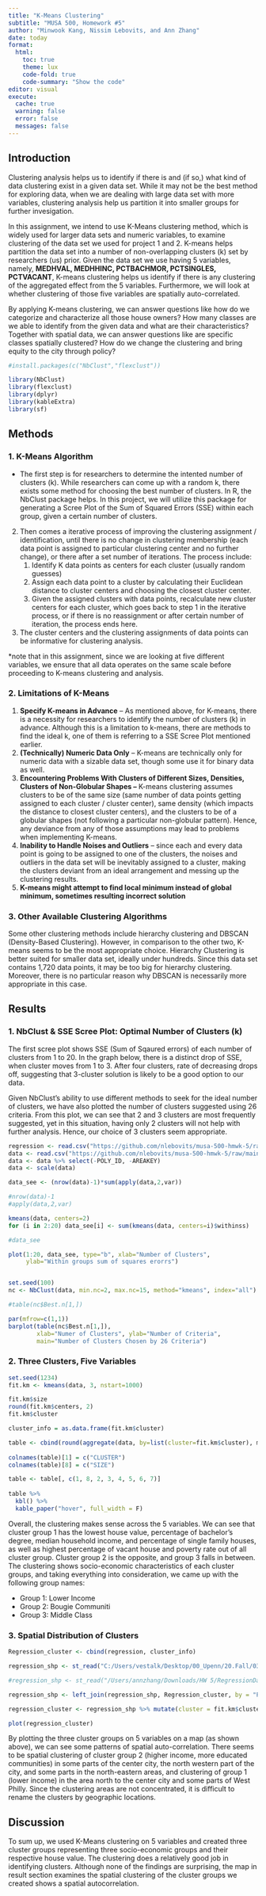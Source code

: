 ```yaml
---
title: "K-Means Clustering"
subtitle: "MUSA 500, Homework #5"
author: "Minwook Kang, Nissim Lebovits, and Ann Zhang"
date: today
format: 
  html:
    toc: true
    theme: lux
    code-fold: true
    code-summary: "Show the code"
editor: visual
execute:
  cache: true
  warning: false
  error: false
  messages: false
---
```


## Introduction

Clustering analysis helps us to identify if there is and (if so,) what kind of data clustering exist in a given data set. While it may not be the best method for exploring data, when we are dealing with large data set with more variables, clustering analysis help us partition it into smaller groups for further invesigation.

In this assignment, we intend to use K-Means clustering method, which is widely used for larger data sets and numeric variables, to examine clustering of the data set we used for project 1 and 2. K-means helps partition the data set into a number of non-overlapping clusters (k) set by researchers (us) prior. Given the data set we use having 5 variables, namely, **MEDHVAL, MEDHHINC, PCTBACHMOR, PCTSINGLES, PCTVACANT**, K-means clustering helps us identify if there is any clustering of the aggregated effect from the 5 variables. Furthermore, we will look at whether clustering of those five variables are spatially auto-correlated.

By applying K-means clustering, we can answer questions like how do we categorize and characterize all those house owners? How many classes are we able to identify from the given data and what are their characteristics? Together with spatial data, we can answer questions like are specific classes spatially clustered? How do we change the clustering and bring equity to the city through policy?

```r

#install.packages(c("NbClust","flexclust"))

library(NbClust)
library(flexclust)
library(dplyr)
library(kableExtra)
library(sf)

```

## Methods

### 1. K-Means Algorithm

-  The first step is for researchers to determine the intented number of clusters (k). While researchers can come up with a random k, there exists some method for choosing the best number of clusters. In R, the NbClust package helps. In this project, we will utilize this package for generating a Scree Plot of the Sum of Squared Errors (SSE) within each group, given a certain number of clusters.
2.  Then comes a iterative process of improving the clustering assignment / identification, until there is no change in clustering membership (each data point is assigned to particular clustering center and no further change), or there after a set number of iterations. The process include:
    1.  Identify K data points as centers for each cluster (usually random guesses)
    2.  Assign each data point to a cluster by calculating their Euclidean distance to cluster centers and choosing the closest cluster center.
    3.  Given the assigned clusters with data points, recalculate new cluster centers for each cluster, which goes back to step 1 in the iterative process, or if there is no reassignment or after certain number of iteration, the process ends here.
3.  The cluster centers and the clustering assignments of data points can be informative for clustering analysis.

\*note that in this assignment, since we are looking at five different variables, we ensure that all data operates on the same scale before proceeding to K-means clustering and analysis.

### 2. Limitations of K-Means

1.  **Specify K-means in Advance** -- As mentioned above, for K-means, there is a necessity for researchers to identify the number of clusters (k) in advance. Although this is a limitation to k-means, there are methods to find the ideal k, one of them is referring to a SSE Scree Plot mentioned earlier.
2.  **(Technically) Numeric Data Only** -- K-means are technically only for numeric data with a sizable data set, though some use it for binary data as well.
3.  **Encountering Problems With Clusters of Different Sizes, Densities, Clusters of Non-Globular Shapes --** K-means clustering assumes clusters to be of the same size (same number of data points getting assigned to each cluster / cluster center), same density (which impacts the distance to closest cluster centers), and the clusters to be of a globular shapes (not following a particular non-globular pattern). Hence, any deviance from any of those assumptions may lead to problems when implementing K-means.
4.  **Inability to Handle Noises and Outliers** -- since each and every data point is going to be assigned to one of the clusters, the noises and outliers in the data set will be inevitably assigned to a cluster, making the clusters deviant from an ideal arrangement and messing up the clustering results.
5.  **K-means might attempt to find local minimum instead of global minimum, sometimes resulting incorrect solution**

### 3. Other Available Clustering Algorithms

Some other clustering methods include hierarchy clustering and DBSCAN (Density-Based Clustering). However, in comparison to the other two, K-means seems to be the most appropriate choice. Hierarchy Clustering is better suited for smaller data set, ideally under hundreds. Since this data set contains 1,720 data points, it may be too big for hierarchy clustering. Moreover, there is no particular reason why DBSCAN is necessarily more appropriate in this case.

## Results

### **1.  NbClust & SSE Scree Plot: Optimal Number of Clusters (k)**

The first scree plot shows SSE (Sum of Sqaured errors) of each number of clusters from 1 to 20. In the graph below, there is a distinct drop of SSE, when cluster moves from 1 to 3. After four clusters, rate of decreasing drops off, suggesting that 3-cluster solution is likely to be a good option to our data.

Given NbClust's ability to use different methods to seek for the ideal number of clusters, we have also plotted the number of clusters suggested using 26 criteria. From this plot, we can see that 2 and 3 clusters are most frequently suggested, yet in this situation, having only 2 clusters will not help with further analysis. Hence, our choice of 3 clusters seem appropriate.

```r

regression <- read.csv("https://github.com/nlebovits/musa-500-hmwk-5/raw/main/data/RegressionData.csv") 
data <- read.csv("https://github.com/nlebovits/musa-500-hmwk-5/raw/main/data/RegressionData.csv") 
data <- data %>% select(-POLY_ID, -AREAKEY) 
data <- scale(data)

data_see <- (nrow(data)-1)*sum(apply(data,2,var))

#nrow(data)-1
#apply(data,2,var)

kmeans(data, centers=2)
for (i in 2:20) data_see[i] <- sum(kmeans(data, centers=i)$withinss)

#data_see

plot(1:20, data_see, type="b", xlab="Number of Clusters",
     ylab="Within groups sum of squares erorrs")


set.seed(100)
nc <- NbClust(data, min.nc=2, max.nc=15, method="kmeans", index="all")

#table(nc$Best.n[1,])

par(mfrow=c(1,1)) 
barplot(table(nc$Best.n[1,]),
        xlab="Numer of Clusters", ylab="Number of Criteria",
        main="Number of Clusters Chosen by 26 Criteria")

```

### **2. Three Clusters, Five Variables**

```r

set.seed(1234)
fit.km <- kmeans(data, 3, nstart=1000)

fit.km$size
round(fit.km$centers, 2)
fit.km$cluster

cluster_info = as.data.frame(fit.km$cluster)

table <- cbind(round(aggregate(data, by=list(cluster=fit.km$cluster), mean),1),fit.km$size)
 
colnames(table)[1] = c("CLUSTER")
colnames(table)[8] = c("SIZE")

```
```r

table <- table[, c(1, 8, 2, 3, 4, 5, 6, 7)]
  
table %>%
  kbl() %>%
  kable_paper("hover", full_width = F)

```


Overall, the clustering makes sense across the 5 variables. We can see that cluster group 1 has the lowest house value, percentage of bachelor's degree, median household income, and percentage of single family houses, as well as highest percentage of vacant house and poverty rate out of all cluster group. Cluster group 2 is the opposite, and group 3 falls in between. The clustering shows socio-economic characteristics of each cluster groups, and taking everything into consideration, we came up with the following group names:

- Group 1: Lower Income
- Group 2: Bougie Communiti
- Group 3: Middle Class

### **3. Spatial Distribution of Clusters** 

```r

Regression_cluster <- cbind(regression, cluster_info)

regression_shp <- st_read("C:/Users/vestalk/Desktop/00_Upenn/20.Fall/03.MUSA 5000 Spatial Statistics and Data Analysis/Assignment/HW 5/RegressionData.shp") 

#regression_shp <- st_read("/Users/annzhang/Downloads/HW 5/RegressionData.shp") 

regression_shp <- left_join(regression_shp, Regression_cluster, by = "POLY_ID") %>% st_as_sf()

regression_cluster <- regression_shp %>% mutate(cluster = fit.km$cluster) %>% dplyr::select(cluster)

plot(regression_cluster)

```

By plotting the three cluster groups on 5 variables on a map (as shown above), we can see some patterns of spatial auto-correlation. There seems to be spatial clustering of cluster group 2 (higher income, more educated communities) in some parts of the center city, the north western part of the city, and some parts in the north-eastern areas, and clustering of group 1 (lower income) in the area north to the center city and some parts of West Philly. Since the clustering areas are not concentrated, it is difficult to rename the clusters by geographic locations.

## Discussion

To sum up, we used K-Means clustering on 5 variables and created three cluster groups representing three socio-economic groups and their respective house value. The clustering does a relatively good job in identifying clusters. Although none of the findings are surprising, the map in result section examines the spatial clustering of the cluster groups we created shows a spatial autocorrelation.
